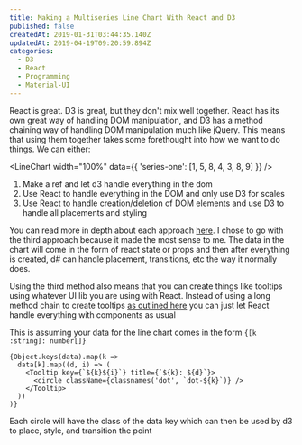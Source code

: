 ```yaml
---
title: Making a Multiseries Line Chart With React and D3
published: false
createdAt: 2019-01-31T03:44:35.140Z
updatedAt: 2019-04-19T09:20:59.894Z
categories:
  - D3
  - React
  - Programming
  - Material-UI
---
```



React is great. D3 is great, but they don't mix well together. React has its own great way of handling DOM manipulation,
and D3 has a method chaining way of handling DOM manipulation much like jQuery. This means that using them together
takes some forethought into how we want to do things. We can either:

<LineChart width="100%" data={{ 'series-one': [1, 5, 8, 4, 3, 8, 9] }} />

1. Make a ref and let d3 handle everything in the dom
2. Use React to handle everything in the DOM and only use D3 for scales
3. Use React to handle creation/deletion of DOM elements and use D3 to handle all placements and styling

You can read more in depth about each approach [here](https://frontendcharts.com/react-d3-integrate/). I chose to go
with the third approach because it made the most sense to me. The data in the chart will come in the form of react state
or props and then after everything is created, d# can handle placement, transitions, etc the way it normally does.

Using the third method also means that you  can create things like tooltips using whatever UI lib you are using with
React. Instead of using a long method chain to create tooltips [as outlined
here](http://bl.ocks.org/d3noob/a22c42db65eb00d4e369) you can just let React handle everything with components as usual

This is assuming your data for the line chart comes in the form `{[k :string]: number[]}`

```tsx
{Object.keys(data).map(k =>
  data[k].map((d, i) => (
    <Tooltip key={`${k}${i}`} title={`${k}: ${d}`}>
      <circle className={classnames('dot', `dot-${k}`)} />
    </Tooltip>
  ))
)}
```

Each circle will have the class of the data key which can then be used by d3 to place, style, and transition the point
